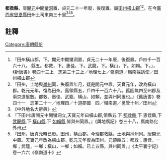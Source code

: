 '''都救縣'''，唐[[開元|開元]]中開[[蠻洞|蠻洞]]置，貞元二十一年廢，後復置。屬[[田州|田州]][[橫山郡|橫山郡]]<ref>『田州橫山郡，下。開元中開蠻洞置，貞元二十一年廢，後復置。戶四千一百六十八。 縣五。都救，下。惠佳，下。武龍，下。橫山，下。如賴。下。』，《新唐書》卷四十三上　志第三十三上／地理七上／嶺南道／嶺南採訪使／田州橫山郡</ref><ref>『田州，土地與[[邕州|邕州]]同，失廢置年月，疑是開元中置。天寶元年，改為橫山郡。乾元元年，復為田州。舊領縣五，戶四千一百六十八。舊圖無四至州郡及兩京道里數。都救、惠佳、武籠、橫山、如賴，並與州同置也。』《舊唐書》卷四十一　志第二十一／地理四／十道郡國　四／嶺南道／邕管十州／田州</ref>。在今[[廣西省|廣西省]][[思恩縣|思恩縣]]田州土司東南三十里<ref>《中外地名大辭典》</ref><ref>『下田州:唐開元中開蠻洞立,天寳元年曰橫山郡,領縣五:下 [[都救縣|都救縣]],下 恵佳縣,下 [[武龍縣|武龍縣]],下 [[橫山縣|橫山縣]],下 [[如賴縣|如賴縣]],皆與州同置。』《輿地廣記》卷三十八，廣南路化外州</ref><ref> 『田州，唐貞元時已廢。田州，橫山郡。今理都救縣，土地與邕州同。唐開元中置。天寶元年改為橫山郡。乾元元年復為田州。元領縣五：都救；惠佳，一鄉；武籠，一鄉；橫山，一鄉；如賴。已上五縣，與州同置。』《太平寰宇記》卷一六六《嶺南道十》</ref>。

==註釋==
{{reflist}}
{{行政區劃小作品}}
[[Category:唐朝縣份|Category:唐朝縣份]]
